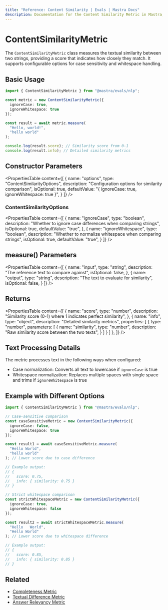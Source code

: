 ```yaml
---
title: "Reference: Content Similarity | Evals | Mastra Docs"
description: Documentation for the Content Similarity Metric in Mastra, which measures textual similarity between strings and provides a matching score.
---
```


# ContentSimilarityMetric

The `ContentSimilarityMetric` class measures the textual similarity between two strings, providing a score that indicates how closely they match. It supports configurable options for case sensitivity and whitespace handling.

## Basic Usage

```typescript
import { ContentSimilarityMetric } from "@mastra/evals/nlp";

const metric = new ContentSimilarityMetric({
  ignoreCase: true,
  ignoreWhitespace: true
});

const result = await metric.measure(
  "Hello, world!",
  "hello world"
);

console.log(result.score); // Similarity score from 0-1
console.log(result.info); // Detailed similarity metrics
```

## Constructor Parameters

<PropertiesTable
  content={[
    {
      name: "options",
      type: "ContentSimilarityOptions",
      description: "Configuration options for similarity comparison",
      isOptional: true,
      defaultValue: "{ ignoreCase: true, ignoreWhitespace: true }",
    }
  ]}
/>

### ContentSimilarityOptions

<PropertiesTable
  content={[
    {
      name: "ignoreCase",
      type: "boolean",
      description: "Whether to ignore case differences when comparing strings",
      isOptional: true,
      defaultValue: "true",
    },
    {
      name: "ignoreWhitespace",
      type: "boolean",
      description: "Whether to normalize whitespace when comparing strings",
      isOptional: true,
      defaultValue: "true",
    }
  ]}
/>

## measure() Parameters

<PropertiesTable
  content={[
    {
      name: "input",
      type: "string",
      description: "The reference text to compare against",
      isOptional: false,
    },
    {
      name: "output",
      type: "string",
      description: "The text to evaluate for similarity",
      isOptional: false,
    }
  ]}
/>

## Returns

<PropertiesTable
  content={[
    {
      name: "score",
      type: "number",
      description: "Similarity score (0-1) where 1 indicates perfect similarity",
    },
    {
      name: "info",
      type: "object",
      description: "Detailed similarity metrics",
      properties: [
        {
          type: "number",
          parameters: [
            {
              name: "similarity",
              type: "number",
              description: "Raw similarity score between the two texts",
            }
          ]
        }
      ]
    },
  ]}
/>

## Text Processing Details

The metric processes text in the following ways when configured:
- Case normalization: Converts all text to lowercase if `ignoreCase` is true
- Whitespace normalization: Replaces multiple spaces with single space and trims if `ignoreWhitespace` is true

## Example with Different Options

```typescript
import { ContentSimilarityMetric } from "@mastra/evals/nlp";

// Case-sensitive comparison
const caseSensitiveMetric = new ContentSimilarityMetric({
  ignoreCase: false,
  ignoreWhitespace: true
});

const result1 = await caseSensitiveMetric.measure(
  "Hello World",
  "hello world"
); // Lower score due to case difference

// Example output:
// {
//   score: 0.75,
//   info: { similarity: 0.75 }
// }

// Strict whitespace comparison
const strictWhitespaceMetric = new ContentSimilarityMetric({
  ignoreCase: true,
  ignoreWhitespace: false
});

const result2 = await strictWhitespaceMetric.measure(
  "Hello   World",
  "Hello World"
); // Lower score due to whitespace difference

// Example output:
// {
//   score: 0.85,
//   info: { similarity: 0.85 }
// }
```

## Related

- [Completeness Metric](./completeness)
- [Textual Difference Metric](./textual-difference) 
- [Answer Relevancy Metric](./answer-relevancy)